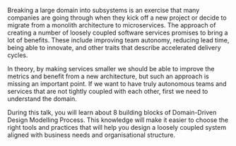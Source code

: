 Breaking a large domain into subsystems is an exercise that many companies are going through when they kick off a new project or decide to migrate from a monolith architecture to microservices.
The approach of creating a number of loosely coupled software services promises to bring a lot of benefits.
These include improving team autonomy, reducing lead time, being able to innovate, and other traits that describe accelerated delivery cycles.

In theory, by making services smaller we should be able to improve the metrics and benefit from a new architecture, but such an approach is missing an important point.
If we want to have truly autonomous teams and services that are not tightly coupled with each other, first we need to understand the domain.

During this talk, you will learn about 8 building blocks of Domain-Driven Design Modelling Process.
This knowledge will make it easier to choose the right tools and practices that will help you design a loosely coupled system aligned with business needs and organisational structure.
